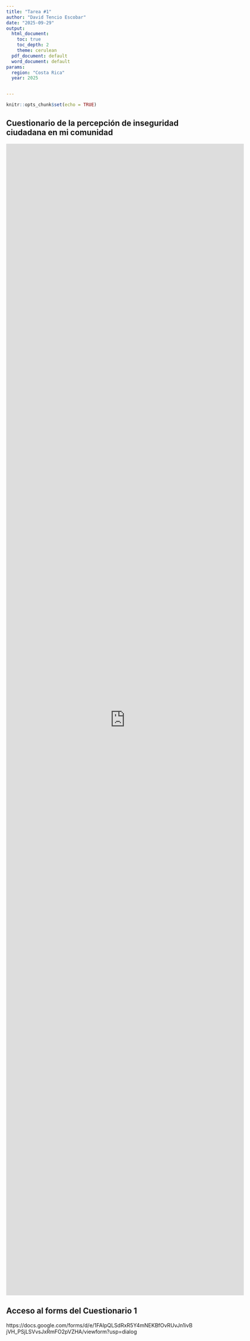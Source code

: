 ---
title: "Tarea #1"
author: "David Tencio Escobar"
date: "2025-09-29"
output:
  html_document:
    toc: true
    toc_depth: 2
    theme: cerulean
  pdf_document: default
  word_document: default
params:
  region: "Costa Rica"
  year: 2025


---

```{r setup, include=FALSE}
knitr::opts_chunk$set(echo = TRUE)
```




## Cuestionario de la percepción de inseguridad ciudadana en mi comunidad


<iframe src="https://docs.google.com/forms/d/e/1FAIpQLSdRxR5Y4mNEKBfOvRUvJn1ivBjVH_PSjLSVvsJxRmFO2pVZHA/viewform?embedded=true" width="640" height="3097" frameborder="0" marginheight="0" marginwidth="0">Loading…</iframe>





## Acceso al forms del Cuestionario 1


https://docs.google.com/forms/d/e/1FAIpQLSdRxR5Y4mNEKBfOvRUvJn1ivBjVH_PSjLSVvsJxRmFO2pVZHA/viewform?usp=dialog